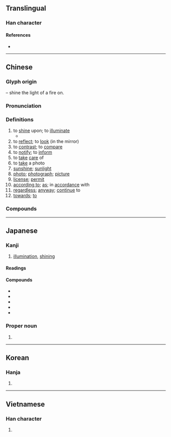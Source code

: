 {{character info/new}}
{{also|炤}}
==Translingual==
{{stroke order|strokes=13}}

===Han character===
{{Han char|rn=86|rad=火|as=09|sn=13|four=67336|canj=ARF|ids=⿱昭灬}}

====References====
* {{Han ref|kx=0677.360|dkj=19226|dj=1089.030|hdz=32221.010|uh=7167|ud=29031|bh=B7D3|bd=47059}}

----

==Chinese==
{{zh-forms|alt=曌,瞾}}

===Glyph origin===
{{Han etym}}
{{Han compound|火|alt1=灬|t1=fire|昭|ls=psc|c1=s|c2=p}} – shine the light of a fire on.

===Pronunciation===
{{zh-pron
|m=zhào
|c=ziu3
|h=pfs=cheu
|md=ciéu
|mn=chiàu/chiò
|mn_note=chiàu - literary; chiò - vernacular
|w=2tsau
|mc=y
|oc=y
|cat=v,n,prep
}}

===Definitions===
{{zh-hanzi}}

# to [[shine]] upon; to [[illuminate]]
#* {{zh-x|^雪白 明月 照 在 大地|The bright moon white as snow '''illuminates''' the earth|ref={{w2|zh|伍佰}}, {{lang|zh|挪威的森林}}}}
# to [[reflect]]; to [[look]] (in the mirror)
# to [[contrast]]; to [[compare]]
# to [[notify]]; to [[inform]]
# to [[take]] [[care]] of
# to [[take]] a photo
# [[sunshine]]; [[sunlight]]
# [[photo]]; [[photograph]]; [[picture]]
# [[license]]; [[permit]]
# [[according to]]; [[as]]; in [[accordance]] with
# [[regardless]]; [[anyway]]; [[continue]] to
# [[towards]]; [[to]]

===Compounds===
{{zh-der|照搬|照辦|照本宣科|照壁|照補|照常|照抄|照等|照發|照付|照顧|照管|照葫蘆畫瓢|照護|照會|照講|照舊|照看|照理|照例|照料|照臨|照貓畫虎|照面兒|照明|照明彈|照排|照片兒|照片子|照片|照射|照實|照說|照相|照相版|照相彈|照相機|照相紙|照眼|照樣|照樣兒|照妖鏡|照耀|照應|照映|照章|照直|照樹|夕照|埋照|反照|大頭照|光照|心照神交|垂照|奎星高照|心照不宣|安寧照顧|恩星照命|嬌花照水|快照|心照|外交照會|吉星高照|劇照|彩色照|孤鸞照命|建築執照|建照|小照|對照|四照花|察照|存照|在此存照|彩照|天照大神|依照|多謝關照|執照|國際駕照|回光返照|合照|參照|寫照|定裝照|刷照|仿照|晚照|照相凹版|照票|照相著色|手照|拍照|照亮|朗照|打照面|打個照會|憑照|照面|牌照|照價徵稅|照前|照功行賞|燃糠照薪|照夜璣|照相打字|按照|照光|打個照面|普通護照|照算|照膽鏡|照明射擊|探照燈|照數|照望|照相館|照拂|犀照|照度|生活照|照廳|方照|援照|照帖|燭照數計|燃糠自照|礙難照辦|照准|照覷|知照|照方兒抓|照價|查照|玉照|照相製版|日照|照明器具|照鏡子|照證|照袋|照臺|照相測量|照相平版|照相凸版|照物兒|照牆|照收|照後鏡|照如白晝|照單全收|照例話|照子|無照駕駛|牌照稅|照乘珠|數位照像|照價收買|照像|斜照|照提|打照會|福星高照|比照|殘照|戲照|日照權|打裡照外|照入籤|照螢映雪|普照|映照|照臉|肝膽照人|返照|高照|行照|翻照|覆盆難照|落照|車照|集錦照相|返照回光|證照|觀照|間接照明|點照|覆盤難照|臺照|遺照|遵照|駕照|高調照片|輻照|風月清照|立此存照|顯微照相|網站鏡照|護照|裸照|行車執照|肝膽相照|臨照|迴光返照|默照禪|表照|關照|豔陽高照|部照|紅鸞照命|陽光普照|駕駛執照}}

----

==Japanese==
{{attention|ja|Needs expansion.}}

===Kanji===
{{ja-kanji|grade=4|rs=火09}}

# [[illumination]], [[shining]]

====Readings====
{{ja-readings
|goon=[[しょう]] (shō), [[せう]] (seu) {{qualifier|historical}}
|kanon=[[しょう]] (shō), [[せう]] (seu) {{qualifier|historical}}
|kun=[[てる|て.る]] ({{ja-l|照る}}, te.ru), [[てり|て.り]] ({{ja-l|照り}}, te.ri), [[てり]] (teri), [[てらす|て.らす]] ({{ja-l|照らす}}, te.rasu), [[てらし|て.らし]] ({{ja-l|照らし}}, te.rashi), [[てらし]] (terashi), [[てれる|て.れる]] ({{ja-l|照れる}}, te.reru), [[てれ|て.れ]] ({{ja-l|照れ}}, te.re), [[てれ]] (tere)
}}

====Compounds====
* {{ja-l|照会}}
* {{ja-l|照合}}
* {{ja-l|照射}}
* {{ja-l|照準}}
* {{ja-l|照明}}

===Proper noun===
{{ja-kanjitab|yomi=kun|てらし}}
{{ja-pos|proper|てらし}}

# {{given name|lang=ja|sort=てらし|male}}

----

==Korean==

===Hanja===
{{ko-hanja|hangeul=조|eumhun=|rv=jo|mr=cho|y=co}}

# {{defn|lang=ko|sort=火09}}

----

==Vietnamese==

===Han character===
{{vi-hantu|[[chiếu]]|rs=火09}}

# {{defn|lang=vi|sort=火09}}